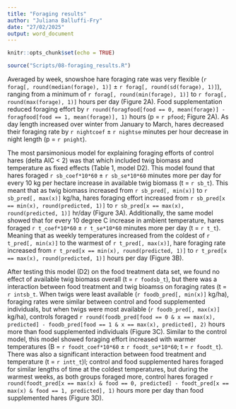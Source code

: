 ```yaml
---
title: "Foraging results"
author: "Juliana Balluffi-Fry"
date: "27/02/2025"
output: word_document
---
```


```r
knitr::opts_chunk$set(echo = TRUE)

source("Scripts/08-foraging_results.R")

```

Averaged by week, snowshoe hare foraging rate was very flexible (`r forag[, round(median(forage), 1)]` ± `r forag[, round(sd(forage), 1)]`), ranging from a minimum of `r forag[, round(min(forage), 1)]` to `r forag[, round(max(forage), 1)]` hours per day (Figure 2A). Food supplementation reduced foraging effort by `r round(foragfood[food == 0, mean(forage)] - foragfood[food == 1, mean(forage)], 1)` hours (p = `r pfood`; Figure 2A). As day length increased over winter from January to March, hares decreased their foraging rate by `r nightcoef` ± `r nightse` minutes per hour decrease in night length (p = `r pnight`).

The most parsimonious model for explaining foraging efforts of control hares (delta AIC < 2) was that which included twig biomass and temperature as fixed effects (Table 1, model D2). This model found that hares foraged `r sb_coef*10*60` ± `r sb_se*10*60` minutes more per day for every 10 kg per hectare increase in available twig biomass (t = `r sb_t`). This meant that as twig biomass increased from `r sb_pred[, min(x)]` to `r sb_pred[, max(x)]` kg/ha, hares foraging effort increased from `r sb_pred[x == min(x), round(predicted, 1)]` to `r sb_pred[x == max(x), round(predicted, 1)]` hr/day (Figure 3A). Additionally, the same model showed that for every 10 degree C increase in ambient temperature, hares foraged `r t_coef*10*60` ± `r t_se*10*60` minutes more per day (t = `r t_t`). Meaning that as weekly temperatures increased from the coldest of `r t_pred[, min(x)]` to the warmest of `r t_pred[, max(x)]`, hare foraging rate increased from `r t_pred[x == min(x), round(predicted, 1)]` to `r t_pred[x == max(x), round(predicted, 1)]` hours per day (Figure 3B).

After testing this model (D2) on the food treatment data set, we found no effect of available twig biomass overall (t = `r foodsb_t`), but there was a interaction between food treatment and twig bioamss on foraging rates (t = `r intsb_t`. When twigs were least available (`r foodb_pred[, min(x)]` kg/ha), foraging rates were similar between control and food supplemented individuals, but when twigs were most available (`r foodb_pred[, max(x)]` kg/ha), controls foraged `r round(foodb_pred[food == 0 & x == max(x), predicted] - foodb_pred[food == 1 & x == max(x), predicted], 2)` hours more than food supplemented individuals (Figure 3C). Similar to the control model, this model showed foraging effort increased with warmer temperatures (B = `r foodt_coef*10*60` ± `r foodt_se*10*60`; t = `r foodt_t`). There was also a significant interaction between food treatment and temperature (t = `r intt_t`)l; control and food supplemented hares foraged for similar lengths of time at the coldest temperatures, but during the warmest weeks, as both groups foraged more, control hares foraged `r round(foodt_pred[x == max(x) & food == 0, predicted] - foodt_pred[x == max(x) & food == 1, predicted], 1)` hours more per day than food supplemented hares (Figure 3D).



